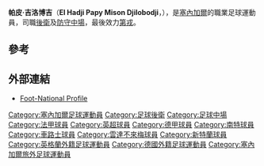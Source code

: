 {{noteTA
|G1=chelsea
|G2=英超
|G3=足球
|1=zh-hans:吉洛博吉;zh-hk:迪積洛保積;
}}
{{Infobox football biography
|  name = 帕皮·吉洛博吉<br />Papy Djilobodji
| image = Papy Djilobodji 2014.png
| caption = 2014年效力南特的迪積洛保積
| fullname    = El Hadji Papy Mison Djilobodji<ref>{{cite web|title=Papy Djilobodji|url=https://www.lequipe.fr/Football/FootballFicheJoueur35845.html|website=L'Equipe|accessdate=3 August 2016|archive-date=2021-02-08|archive-url=https://web.archive.org/web/20210208172727/https://www.lequipe.fr/Football/FootballFicheJoueur35845.html|dead-url=no}}</ref><ref>{{cite web|last1=Balczuweit|first1=Markus|title=Ich lebe meine Leidenschaft|trans-title=I live my passion|url=http://www.bild.de/sport/fussball/papiss-djilobodji/ich-lebe-meine-leidenschaft-44327046.bild.html|website=BILD|accessdate=3 August 2016|language=de|date=28 January 2016|archive-date=2021-02-06|archive-url=https://web.archive.org/web/20210206105422/https://www.bild.de/sport/fussball/papiss-djilobodji/ich-lebe-meine-leidenschaft-44327046.bild.html|dead-url=no}}</ref>
| birth_date = {{birth date and age|1988|12|01|df=yes}}
| birth_place = 塞內加爾[[考拉克|考拉克]]
| height = {{height|m=1.92}}
| position = [[後衛|後衛]]/[[防守中場|防守中場]]
| currentclub = 
| clubnumber  = 
| youthyears1 = 2007-2009
| youthclubs1 = {{tsl|en|ASC Saloum|ASC薩魯姆}}
| years1 = 2009–2010 | clubs1 = {{tsl|en|US Sénart-Moissy|}}            | caps1  = 10  | goals1 = 1  
| years2 = 2010–2015 | clubs2 = [[南特足球會|南特]]                          | caps2  = 171 | goals2 = 9
| years3 = 2015–2016 | clubs3 = [[車路士足球會|車路士]]                      | caps3  = 0   | goals3 = 0 
| years4 = 2016      | clubs4 =  → [[云达不来梅体育俱乐部|云达不来梅]]  | caps4  = 14  | goals4 = 2
| years5 = 2016–2018     | clubs5 = [[桑德兰足球俱乐部|桑德兰]]              | caps5  = 18  | goals5 = 0 
| years6 = 2017–2018     | clubs6 = → [[第戎足球俱乐部|第戎]]                  | caps6  = 29   | goals6 = 0
| nationalyears1 = 2013–
| nationalteam1  = [[塞內加爾國家足球隊|塞內加爾]]
| nationalcaps1  = 14
| nationalgoals1 = 0
| pcupdate = 20 May 2018
| ntupdate = 27 March 2018
}}
'''帕皮·吉洛博吉'''（'''El Hadji Papy Mison Djilobodji'''，{{bd|1988年|12月1日|catIdx=Djilobodji, Papy}}），是[[塞內加爾|塞內加爾]]的職業足球運動員，司職[[後衛|後衛]]及[[防守中場|防守中場]]，最後效力[[第戎足球俱乐部|第戎]]。

==參考==
{{Reflist}}

==外部連結==
* [http://www.foot-national.com/6210-joueur-football-Djilobodji-Papy-Mison.html Foot-National Profile] {{Wayback|url=http://www.foot-national.com/6210-joueur-football-Djilobodji-Papy-Mison.html |date=20210206105429 }}

{{DEFAULTSORT:Djilobodji, Papy}}
[[Category:塞內加爾足球運動員|Category:塞內加爾足球運動員]]
[[Category:足球後衛|Category:足球後衛]]
[[Category:足球中場|Category:足球中場]]
[[Category:法甲球員|Category:法甲球員]]
[[Category:英超球員|Category:英超球員]]
[[Category:德甲球員|Category:德甲球員]]
[[Category:南特球員|Category:南特球員]]
[[Category:車路士球員|Category:車路士球員]]
[[Category:雲達不來梅球員|Category:雲達不來梅球員]]
[[Category:新特蘭球員|Category:新特蘭球員]]
[[Category:英格蘭外籍足球運動員|Category:英格蘭外籍足球運動員]]
[[Category:德國外籍足球運動員|Category:德國外籍足球運動員]]
[[Category:塞內加爾旅外足球運動員|Category:塞內加爾旅外足球運動員]]